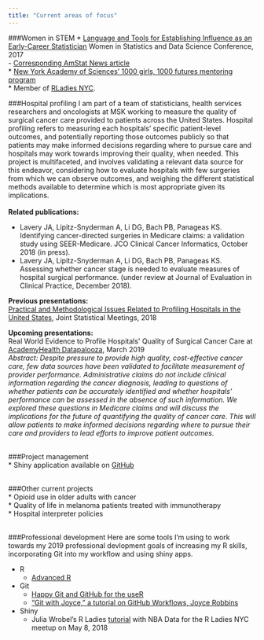 ```yaml
---
title: "Current areas of focus"
---
```

<link rel="stylesheet" href="styles.css" type="text/css">
<link rel="stylesheet" href="fonts/academicons.min.css"/>

###Women in STEM
* [Language and Tools for Establishing Influence as an Early-Career Statistician](https://ww2.amstat.org/meetings/wsds/2017/onlineprogram/AbstractDetails.cfm?AbstractID=303802) Women in Statistics and Data Science Conference, 2017  
    - [Corresponding AmStat News article](http://magazine.amstat.org/blog/2018/05/01/earlycareertools/)  
* [New York Academy of Sciences' 1000 girls, 1000 futures mentoring program](http://magazine.amstat.org/blog/2018/11/01/1000-girls-1000-futures/?utm_source=informz&utm_medium=email&utm_campaign=amstatnews&_zs=UvcOe1&_zl=vBfH5)  
*  Member of [RLadies NYC](http://www.rladiesnyc.org/).
<br>

###Hospital profiling
I am part of a team of statisticians, health services researchers and oncologists at MSK working to measure the quality of surgical cancer care provided to patients across the United States. Hospital profiling refers to measuring each hospitals' specific patient-level outcomes, and potentially reporting those outcomes publicly so that patients may make informed decisions regarding where to pursue care and hospitals may work towards improving their quality, when needed. This project is multifaceted, and involves validating a relevant data source for this endeavor, considering how to evaluate hospitals with few surgeries from which we can observe outcomes, and weighing the different statistical methods available to determine which is most appropriate given its implications.  
<br>
<b>Related publications: </b>  

*  Lavery JA, Lipitz-Snyderman A, Li DG, Bach PB, Panageas KS. Identifying cancer-directed surgeries in Medicare claims: a validation study using SEER-Medicare. JCO Clinical Cancer Informatics, October 2018 (in press).  
*  Lavery JA, Lipitz-Snyderman A, Li DG, Bach PB, Panageas KS. Assessing whether cancer stage is needed to evaluate measures of hospital surgical performance. (under review at Journal of Evaluation in Clinical Practice, December 2018).  

<b>Previous presentations: </b>  
  [Practical and Methodological Issues Related to Profiling Hospitals in the United States](https://ww2.amstat.org/meetings/jsm/2018/onlineprogram/ActivityDetails.cfm?SessionID=215548), Joint Statistical Meetings, 2018  

<b> Upcoming presentations: </b>  
Real World Evidence to Profile Hospitals\' Quality of Surgical Cancer Care at [AcademyHealth Datapalooza](https://www.academyhealth.org/events/site/2019-health-datapalooza), March 2019   
<i> Abstract: Despite pressure to provide high quality, cost-effective cancer care, few data sources have been validated to facilitate measurement of provider performance. Administrative claims do not include clinical information regarding the cancer diagnosis, leading to questions of whether patients can be accurately identified and whether hospitals’ performance can be assessed in the absence of such information. We explored these questions in Medicare claims and will discuss the implications for the future of quantifying the quality of cancer care. This will allow patients to make informed decisions regarding where to pursue their care and providers to lead efforts to improve patient outcomes. 
</i><br><br>

###Project management   
* Shiny application available on [GitHub](https://github.mskcc.org/laveryj/Project-Management-Shiny-App)
<br><br>

###Other current projects  
* Opioid use in older adults with cancer  
* Quality of life in melanoma patients treated with immunotherapy  
* Hospital interpreter policies  
<br>

###Professional development
Here are some tools I'm using to work towards my 2019 professional devlopment goals of increasing my R skills, incorporating Git into my workflow and using shiny apps.  

* R
    + [Advanced R](http://adv-r.had.co.nz/)
* Git
    + [Happy Git and GitHub for the useR](http://happygitwithr.com/)  
    + ["Git with Joyce," a tutorial on GitHub Workflows, Joyce Robbins](https://github.com/jtr13/codehelp/blob/master/GitHubWorkflow.pdf)
<br>
* Shiny
    + Julia Wrobel's R Ladies [tutorial](http://juliawrobel.com/tutorials/shiny_tutorial_nba.html) with NBA Data for the R Ladies NYC meetup on May 8, 2018  
